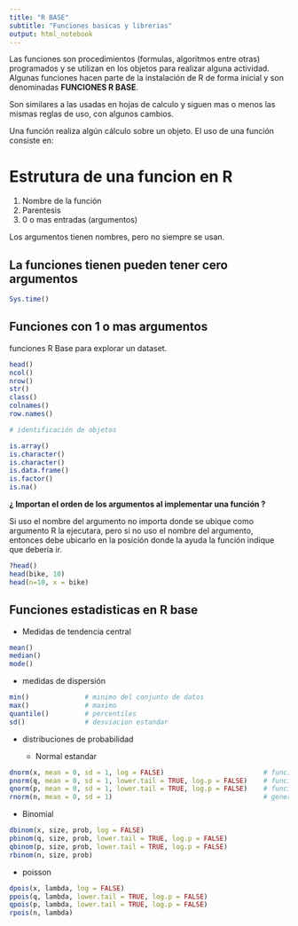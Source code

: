 ```yaml
---
title: "R BASE"
subtitle: "Funciones basicas y librerias"
output: html_notebook
---
```


Las funciones son procedimientos (formulas, algoritmos entre otras) programados y se utilizan en los objetos para realizar alguna actividad. Algunas funciones hacen parte de la instalación de R de forma inicial y son denominadas **FUNCIONES R BASE**.

Son similares a las usadas en hojas de calculo y siguen mas o menos las mismas reglas de uso, con algunos cambios.

Una función realiza algún cálculo sobre un objeto. El uso de una función consiste en:

# Estrutura de una funcion en R

1. Nombre de la función
2. Parentesis
3. 0 o mas entradas (argumentos)

Los argumentos tienen nombres, pero no siempre se usan.

## La funciones tienen pueden tener cero argumentos
```r
Sys.time()
```


## Funciones con 1 o mas argumentos

funciones R Base para explorar un dataset.

```r
head()
ncol()
nrow()
str()
class()
colnames()
row.names()

# identificación de objetos

is.array()
is.character()
is.character()
is.data.frame()
is.factor()
is.na()
```

**¿ Importan el orden de los argumentos al implementar una función ?**

Si uso el nombre del argumento no importa donde se ubique como argumento R la ejecutara, pero si no uso el nombre del argumento, entonces debe ubicarlo en la posición donde la ayuda la función indique que debería ir.

```r
?head()
head(bike, 10)
head(n=10, x = bike)
```

## Funciones estadisticas en R base

- Medidas de tendencia central

```r
mean()
median()
mode()
```

- medidas de dispersión

```r
min()              # minimo del conjunto de datos
max()              # maximo
quantile()         # percentiles
sd()               # desviacion estandar
```

- distribuciones de probabilidad

  - Normal estandar
  
```r
dnorm(x, mean = 0, sd = 1, log = FALSE)                         # funcion densidad de probabilidad
pnorm(q, mean = 0, sd = 1, lower.tail = TRUE, log.p = FALSE)    # funcion de distribucion acumulada
qnorm(p, mean = 0, sd = 1, lower.tail = TRUE, log.p = FALSE)    # funcion quantilica
rnorm(n, mean = 0, sd = 1)                                      # generador de nuemros aleatorios bajo un distribucion normal
```

  - Binomial
  
```r
dbinom(x, size, prob, log = FALSE)
pbinom(q, size, prob, lower.tail = TRUE, log.p = FALSE)
qbinom(p, size, prob, lower.tail = TRUE, log.p = FALSE)
rbinom(n, size, prob)
```

  - poisson
  
```r
dpois(x, lambda, log = FALSE)
ppois(q, lambda, lower.tail = TRUE, log.p = FALSE)
qpois(p, lambda, lower.tail = TRUE, log.p = FALSE)
rpois(n, lambda)
```





